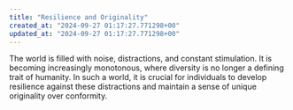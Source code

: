 ```yaml
---
title: "Resilience and Originality"
created_at: "2024-09-27 01:17:27.771298+00"
updated_at: "2024-09-27 01:17:27.771298+00"
---
```


The world is filled with noise, distractions, and constant stimulation. It is becoming increasingly monotonous, where diversity is no longer a defining trait of humanity. In such a world, it is crucial for individuals to develop resilience against these distractions and maintain a sense of unique originality over conformity.
